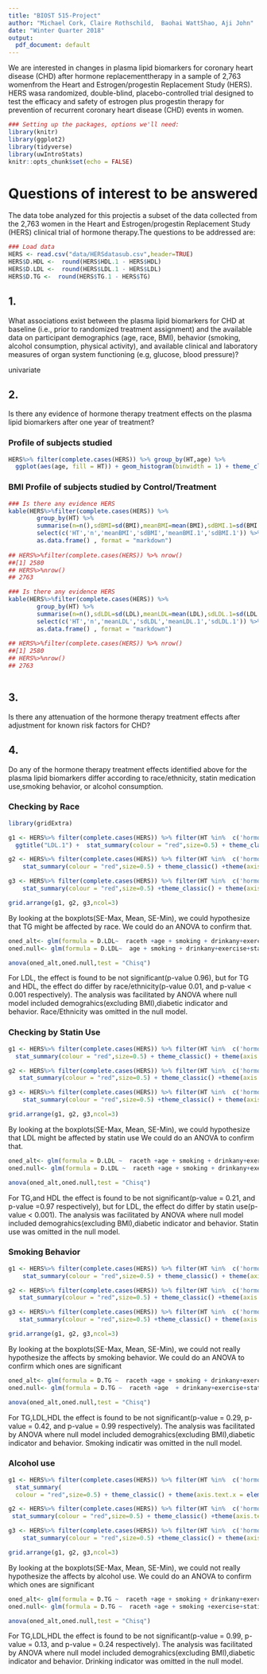 ```yaml
---
title: "BIOST 515-Project"
author: "Michael Cork, Claire Rothschild,  Baohai WattShao, Aji John"
date: "Winter Quarter 2018"
output:
  pdf_document: default
---
```



We are interested in changes in plasma lipid biomarkers for coronary heart disease (CHD) after hormone replacementtherapy in a sample of 2,763 womenfrom the Heart and Estrogen/progestin Replacement Study (HERS). HERS wasa randomized, double-blind, placebo-controlled trial designed to test the efficacy and safety of estrogen plus progestin therapy for prevention of recurrent coronary heart disease (CHD) events in women.  

```r
### Setting up the packages, options we'll need:
library(knitr)
library(ggplot2)
library(tidyverse)
library(uwIntroStats)
knitr::opts_chunk$set(echo = FALSE)

```


    
# Questions of interest to be answered
The data tobe analyzed for this projectis a subset of the data collected from the 2,763 women in the Heart and Estrogen/progestin Replacement Study (HERS) clinical trial of hormone therapy.The questions to be addressed are:   
```r
### Load data
HERS <- read.csv("data/HERSdatasub.csv",header=TRUE) 
HERS$D.HDL <-  round(HERS$HDL.1 - HERS$HDL)
HERS$D.LDL <-  round(HERS$LDL.1 - HERS$LDL)
HERS$D.TG <-  round(HERS$TG.1 - HERS$TG)

```



## 1.
What associations exist between the plasma lipid biomarkers for CHD at baseline (i.e., prior to randomized treatment assignment) and the available data on participant demographics (age, race, BMI), behavior (smoking, alcohol consumption, physical activity), and available clinical and laboratory measures of organ system functioning (e.g, glucose, blood pressure)? 

univariate

## 2.
Is there any evidence of hormone therapy treatment effects on the plasma lipid biomarkers after one year of treatment?  

### Profile of subjects studied

```r

HERS%>% filter(complete.cases(HERS)) %>% group_by(HT,age) %>% 
  ggplot(aes(age, fill = HT)) + geom_histogram(binwidth = 1) + theme_classic()

```

### BMI Profile of subjects studied by Control/Treatment

```r
### Is there any evidence HERS
kable(HERS%>%filter(complete.cases(HERS)) %>% 
        group_by(HT) %>%
        summarise(n=n(),sdBMI=sd(BMI),meanBMI=mean(BMI),sdBMI.1=sd(BMI.1),meanBMI.1=mean(BMI.1))%>%
        select(c('HT','n','meanBMI','sdBMI','meanBMI.1','sdBMI.1')) %>%
        as.data.frame() , format = "markdown")
 
## HERS%>%filter(complete.cases(HERS)) %>% nrow()
##[1] 2580
## HERS%>%nrow()
## 2763

```
```r
### Is there any evidence HERS
kable(HERS%>%filter(complete.cases(HERS)) %>% 
        group_by(HT) %>%
        summarise(n=n(),sdLDL=sd(LDL),meanLDL=mean(LDL),sdLDL.1=sd(LDL.1),meanLDL.1=mean(LDL.1))%>%
        select(c('HT','n','meanLDL','sdLDL','meanLDL.1','sdLDL.1')) %>%
        as.data.frame() , format = "markdown")
 
## HERS%>%filter(complete.cases(HERS)) %>% nrow()
##[1] 2580
## HERS%>%nrow()
## 2763

```


```r


```

## 3.
Is there any attenuation of the hormone therapy treatment effects after adjustment for known risk factors for CHD? 



## 4.
Do any of the hormone therapy treatment effects identified above for the plasma lipid biomarkers differ according to race/ethnicity, statin medication use,smoking behavior, or alcohol consumption.

### Checking by Race

```r


library(gridExtra)

g1 <- HERS%>% filter(complete.cases(HERS)) %>% filter(HT %in%  c('hormone therapy')) %>% ggplot( aes(factor(raceth), D.LDL)) + geom_boxplot() +
  ggtitle("LDL.1") +  stat_summary(colour = "red",size=0.5) + theme_classic() + theme(axis.text.x = element_text(angle = 90, hjust = 1)) +     xlab("Race/Ethnicity") + ggtitle("Differ Race/Ethnicity ?")

g2 <- HERS%>% filter(complete.cases(HERS)) %>% filter(HT %in%  c('hormone therapy')) %>% ggplot( aes(factor(raceth), D.HDL)) + geom_boxplot() +
    stat_summary(colour = "red",size=0.5) + theme_classic() +theme(axis.text.x = element_text(angle = 90, hjust = 1)) +     xlab("Race/Ethnicity") + ggtitle(" ")

g3 <- HERS%>% filter(complete.cases(HERS)) %>% filter(HT %in%  c('hormone therapy')) %>% ggplot( aes(factor(raceth), D.TG)) + geom_boxplot() +
    stat_summary(colour = "red",size=0.5) +theme_classic() + theme(axis.text.x = element_text(angle = 90, hjust = 1)) +     xlab("Race/Ethnicity")  + ggtitle(" ")

grid.arrange(g1, g2, g3,ncol=3)
```

By looking at the boxplots(SE-Max, Mean, SE-Min), we could hypothesize that TG might be affected by race. We could do an ANOVA to confirm that.

```r
oned_alt<- glm(formula = D.LDL~  raceth +age + smoking + drinkany+exercise+statins+diabetes, data = HERS[complete.cases(HERS),])
oned.null<- glm(formula = D.LDL~  age + smoking + drinkany+exercise+statins+diabetes, data = HERS[complete.cases(HERS),])

anova(oned_alt,oned.null,test = "Chisq")
```

For LDL, the effect is found to be not significant(p-value 0.96), but for TG and HDL, the effect do differ by race/ethnicity(p-value 0.01, and p-value < 0.001 respectively). The analysis was facilitated by ANOVA where null model included demograhics(excluding BMI),diabetic indicator and behavior. Race/Ethnicity was omitted in the null model.

### Checking by Statin Use

```r

g1 <- HERS%>% filter(complete.cases(HERS)) %>% filter(HT %in%  c('hormone therapy')) %>% ggplot( aes(factor(statins), D.LDL)) + geom_boxplot() +
  stat_summary(colour = "red",size=0.5) + theme_classic() + theme(axis.text.x = element_text(angle = 90, hjust = 1)) +     xlab("Statin Use")  + ggtitle("Differ by Statin use ?") 

g2 <- HERS%>% filter(complete.cases(HERS)) %>% filter(HT %in%  c('hormone therapy')) %>% ggplot( aes(factor(statins), D.HDL)) + geom_boxplot() +
   stat_summary(colour = "red",size=0.5) + theme_classic() +theme(axis.text.x = element_text(angle = 90, hjust = 1)) +     xlab("Statin Use") 

g3 <- HERS%>% filter(complete.cases(HERS)) %>% filter(HT %in%  c('hormone therapy')) %>% ggplot( aes(factor(statins), D.TG)) + geom_boxplot() +
    stat_summary(colour = "red",size=0.5) +theme_classic() + theme(axis.text.x = element_text(angle = 90, hjust = 1)) +     xlab("Statin Use")  

grid.arrange(g1, g2, g3,ncol=3)
```

By looking at the boxplots(SE-Max, Mean, SE-Min), we could hypothesize that LDL might be affected by statin use We could do an ANOVA to confirm that.

```r
oned_alt<- glm(formula = D.LDL ~  raceth +age + smoking + drinkany+exercise+statins+diabetes, data = HERS[complete.cases(HERS),])
oned.null<- glm(formula = D.LDL ~  raceth +age + smoking + drinkany+exercise+diabetes, data = HERS[complete.cases(HERS),])

anova(oned_alt,oned.null,test = "Chisq")
```
For TG,and HDL the effect is found to be not significant(p-value = 0.21, and p-value =0.97 respectively), but for LDL, the effect do differ by statin use(p-value < 0.001). The analysis was facilitated by ANOVA where null model included demograhics(excluding BMI),diabetic indicator and behavior. Statin use was omitted in the null model.

### Smoking Behavior

```r

g1 <- HERS%>% filter(complete.cases(HERS)) %>% filter(HT %in%  c('hormone therapy')) %>% ggplot( aes(factor(smoking), D.LDL)) + geom_boxplot() +
    stat_summary(colour = "red",size=0.5) + theme_classic() + theme(axis.text.x = element_text(angle = 90, hjust = 1)) +     xlab("Smoking") + ggtitle("Differ by Smoking ?") 

g2 <- HERS%>% filter(complete.cases(HERS)) %>% filter(HT %in%  c('hormone therapy')) %>% ggplot( aes(factor(smoking), D.HDL)) + geom_boxplot() +
   stat_summary(colour = "red",size=0.5) + theme_classic() +theme(axis.text.x = element_text(angle = 90, hjust = 1)) +     xlab("Smoking") 

g3 <- HERS%>% filter(complete.cases(HERS)) %>% filter(HT %in%  c('hormone therapy')) %>% ggplot( aes(factor(smoking), D.TG)) + geom_boxplot() +
   stat_summary(colour = "red",size=0.5) +theme_classic() + theme(axis.text.x = element_text(angle = 90, hjust = 1)) +     xlab("Smoking") 

grid.arrange(g1, g2, g3,ncol=3)
```

By looking at the boxplots(SE-Max, Mean, SE-Min), we could not really hypothesize the affects by smoking behavior. We could do an ANOVA to confirm which ones are significant

```r
oned_alt<- glm(formula = D.TG ~  raceth +age + smoking + drinkany+exercise+statins+diabetes, data = HERS[complete.cases(HERS),])
oned.null<- glm(formula = D.TG ~  raceth +age  + drinkany+exercise+statins+diabetes, data = HERS[complete.cases(HERS),])

anova(oned_alt,oned.null,test = "Chisq")
```
For TG,LDL,HDL the effect is found to be not significant(p-value = 0.29, p-value = 0.42, and p-value = 0.99 respectively). The analysis was facilitated by ANOVA where null model included demograhics(excluding BMI),diabetic indicator and behavior. Smoking indicatir was omitted in the null model.

### Alcohol use

```r

g1 <- HERS%>% filter(complete.cases(HERS)) %>% filter(HT %in%  c('hormone therapy')) %>% ggplot( aes(factor(drinkany), D.LDL)) + geom_boxplot() +
  stat_summary(
  colour = "red",size=0.5) + theme_classic() + theme(axis.text.x = element_text(angle = 90, hjust = 1)) +     xlab("Alcohol")  +ggtitle("Differ by Alcohol use?") 

g2 <- HERS%>% filter(complete.cases(HERS)) %>% filter(HT %in%  c('hormone therapy')) %>% ggplot( aes(factor(drinkany), D.HDL)) + geom_boxplot() +
 stat_summary(colour = "red",size=0.5) + theme_classic() +theme(axis.text.x = element_text(angle = 90, hjust = 1)) +     xlab("Alcohol") 

g3 <- HERS%>% filter(complete.cases(HERS)) %>% filter(HT %in%  c('hormone therapy')) %>% ggplot( aes(factor(drinkany), D.TG)) + geom_boxplot() +
    stat_summary(colour = "red",size=0.5) +theme_classic() + theme(axis.text.x = element_text(angle = 90, hjust = 1)) +     xlab("Alcohol") 

grid.arrange(g1, g2, g3,ncol=3)
```

By looking at the boxplots(SE-Max, Mean, SE-Min), we could not really hypothesize the affects by alcohol use. We could do an ANOVA to confirm which ones are significant

```r
oned_alt<- glm(formula = D.TG ~  raceth +age + smoking + drinkany+exercise+statins+diabetes, data = HERS[complete.cases(HERS),])
oned.null<- glm(formula = D.TG ~  raceth +age + smoking +exercise+statins+diabetes, data = HERS[complete.cases(HERS),])

anova(oned_alt,oned.null,test = "Chisq")
```
For TG,LDL,HDL the effect is found to be not significant(p-value = 0.99, p-value = 0.13, and p-value = 0.24 respectively). The analysis was facilitated by ANOVA where null model included demograhics(excluding BMI),diabetic indicator and behavior. Drinking indicator was omitted in the null model.